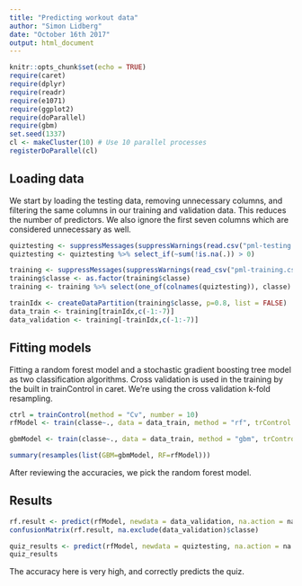 ```yaml
---
title: "Predicting workout data"
author: "Simon Lidberg"
date: "October 16th 2017"
output: html_document
---
```


```r
knitr::opts_chunk$set(echo = TRUE)
require(caret)
require(dplyr)
require(readr)
require(e1071)
require(ggplot2)
require(doParallel)
require(gbm)
set.seed(1337)
cl <- makeCluster(10) # Use 10 parallel processes
registerDoParallel(cl)
```

## Loading data
We start by loading the testing data, removing unnecessary columns, and filtering the same columns in our training and validation data. This reduces the number of predictors. We also ignore the first seven columns which are considered unnecessary as well.

```r
quiztesting <- suppressMessages(suppressWarnings(read.csv("pml-testing.csv", na=c("#DIV/0!", "NA"))[,c(-1:-7, -160)]))
quiztesting <- quiztesting %>% select_if(~sum(!is.na(.)) > 0)

training <- suppressMessages(suppressWarnings(read_csv("pml-training.csv", na=c("#DIV/0!", "NA"))))
training$classe <- as.factor(training$classe)
training <- training %>% select(one_of(colnames(quiztesting)), classe)

trainIdx <- createDataPartition(training$classe, p=0.8, list = FALSE)
data_train <- training[trainIdx,c(-1:-7)] 
data_validation <- training[-trainIdx,c(-1:-7)]
```


## Fitting models
Fitting a random forest model and a stochastic gradient boosting tree model as two classification algorithms. Cross validation is used in the training by the built in trainControl in caret. We're using the cross validation k-fold resampling.

```r
ctrl = trainControl(method = "Cv", number = 10)
rfModel <- train(classe~., data = data_train, method = "rf", trControl = ctrl, na.action = na.exclude)

gbmModel <- train(classe~., data = data_train, method = "gbm", trControl = ctrl, na.action = na.exclude)

summary(resamples(list(GBM=gbmModel, RF=rfModel)))
```
After reviewing the accuracies, we pick the random forest model.

## Results
```r
rf.result <- predict(rfModel, newdata = data_validation, na.action = na.exclude)
confusionMatrix(rf.result, na.exclude(data_validation)$classe)

quiz_results <- predict(rfModel, newdata = quiztesting, na.action = na.exclude)
quiz_results
```

The accuracy here is very high, and correctly predicts the quiz.
